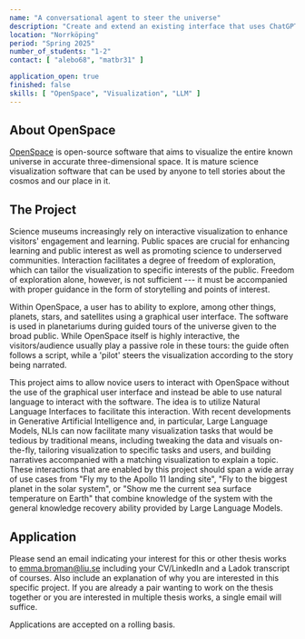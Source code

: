 ```yaml
---
name: "A conversational agent to steer the universe"
description: "Create and extend an existing interface that uses ChatGPT to create commands to control OpenSpace in an immersive dome environment to enable public presentations."
location: "Norrköping"
period: "Spring 2025"
number_of_students: "1-2"
contact: [ "alebo68", "matbr31" ]

application_open: true
finished: false
skills: [ "OpenSpace", "Visualization", "LLM" ]
---
```


## About OpenSpace
[OpenSpace](https://openspaceproject.com) is open-source software that aims to visualize the entire known universe in accurate three-dimensional space.  It is mature science visualization software that can be used by anyone to tell stories about the cosmos and our place in it.

## The Project
Science museums increasingly rely on interactive visualization to enhance visitors' engagement and learning. Public spaces are crucial for enhancing learning and public interest as well as promoting science to underserved communities. Interaction facilitates a degree of freedom of exploration, which can tailor the visualization to specific interests of the public. Freedom of exploration alone, however, is not sufficient --- it must be accompanied with proper guidance in the form of storytelling and points of interest.

Within OpenSpace, a user has to ability to explore, among other things, planets, stars, and satellites using a graphical user interface. The software is used in planetariums during guided tours of the universe given to the broad public. While OpenSpace itself is highly interactive, the visitors/audience usually play a passive role in these tours: the guide often follows a script, while a 'pilot' steers the visualization according to the story being narrated.

This project aims to allow novice users to interact with OpenSpace without the use of the graphical user interface and instead be able to use natural language to interact with the software. The idea is to utilize Natural Language Interfaces to facilitate this interaction. With recent developments in Generative Artificial Intelligence and, in particular, Large Language Models, NLIs can now facilitate many visualization tasks that would be tedious by traditional means, including tweaking the data and visuals on-the-fly, tailoring visualization to specific tasks and users, and building narratives accompanied with a matching visualization to explain a topic. These interactions that are enabled by this project should span a wide array of use cases from "Fly my to the Apollo 11 landing site", "Fly to the biggest planet in the solar system", or "Show me the current sea surface temperature on Earth" that combine knowledge of the system with the general knowledge recovery ability provided by Large Language Models.

## Application
Please send an email indicating your interest for this or other thesis works to [emma.broman@liu.se](mailto:emma.broman@liu.se) including your CV/LinkedIn and a Ladok transcript of courses.
Also include an explanation of why you are interested in this specific project. If you are already a pair wanting to work on the thesis together or you are interested in multiple thesis works, a single email will suffice.

Applications are accepted on a rolling basis.
